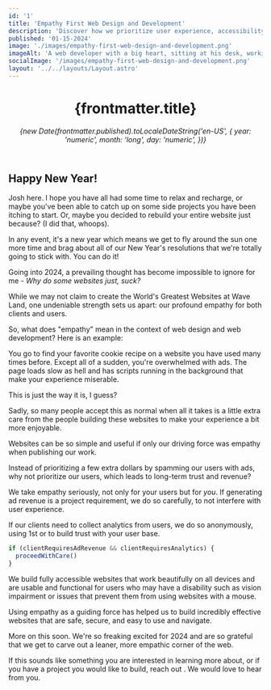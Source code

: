 ```yaml
---
id: '1'
title: 'Empathy First Web Design and Development'
description: 'Discover how we prioritize user experience, accessibility, and trust. Join us in carving a leaner, more empathic corner of the web'
published: '01-15-2024'
image: './images/empathy-first-web-design-and-development.png'
imageAlt: 'A web developer with a big heart, sitting at his desk, working on a laptop, creating websites for his clients.'
socialImage: '/images/empathy-first-web-design-and-development.png'
layout: '../../layouts/Layout.astro'
---
```



<header>
  <div class="header-info">
    <h1>{frontmatter.title}</h1>
    <p>
      <em>
        {new Date(frontmatter.published).toLocaleDateString('en-US', {
          year: 'numeric',
          month: 'long',
          day: 'numeric',
        })}
      </em>
    </p>
    <Picture
      src={headerImage}
      formats={['avif', 'webp']}
      alt={frontmatter.imageAlt}
      loading="eager"
    />
  </div>
</header>

## Happy New Year!

Josh here. I hope you have all had some time to relax and recharge, or maybe you've been able to catch up on some side projects you have been itching to start. Or, maybe you decided to rebuild your entire website just because? (I did that, whoops).

In any event, it's a new year which means we get to fly around the sun one more time and brag about all of our New Year's resolutions that we're totally going to stick with. You can do it!

Going into 2024, a prevailing thought has become impossible to ignore for me - _Why do some websites just, suck?_

While we may not claim to create the World's Greatest Websites at Wave Land, one undeniable strength sets us apart: our profound empathy for both clients and users.

So, what does "empathy" mean in the context of web design and web development? Here is an example:

You go to find your favorite cookie recipe on a website you have used many times before. Except all of a sudden, you're overwhelmed with ads. The page loads slow as hell and has scripts running in the background that make your experience miserable.

This is just the way it is, I guess?

Sadly, so many people accept this as normal when all it takes is a little extra care from the people building these websites to make your experience a bit more enjoyable.

Websites can be so simple and useful if only our driving force was empathy when publishing our work.

Instead of prioritizing a few extra dollars by spamming our users with ads, why not prioritize our users, which leads to long-term trust and revenue?

We take empathy seriously, not only for your users but for _you_. If generating ad revenue is a project requirement, we do so carefully, to not interfere with user experience.

If our clients need to collect analytics from users, we do so anonymously, using 1st or <Link href="https://www.salesforce.com/resources/articles/what-is-zero-party-data/" text="zero-party data" newWindow="true"/> to build trust with your user base.

```js
if (clientRequiresAdRevenue && clientRequiresAnalytics) {
  proceedWithCare()
}
```

We build fully accessible websites that work beautifully on all devices and are usable and functional for users who may have a disability such as vision impairment or issues that prevent them from using websites with a mouse.

Using empathy as a guiding force has helped us to build incredibly effective websites that are safe, secure, and easy to use and navigate.

More on this soon. We're so freaking excited for 2024 and are so grateful that we get to carve out a leaner, more empathic corner of the web.

If this sounds like something you are interested in learning more about, or if you have a project you would like to build, reach out <Link href="/contact" text="here" />. We would love to hear from you.
